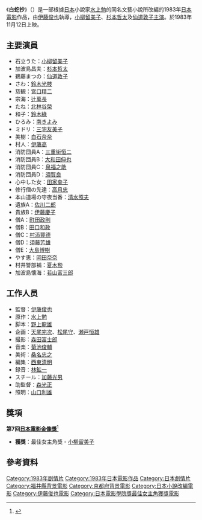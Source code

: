 {{Infobox film
| name           = 白蛇抄
| image          = 
| image size     = 
| alt            = 
| caption        = 
| director       = [[伊藤俊也|伊藤俊也]]
| producer       = 
| writer         = 
| screenplay     = [[野上龍雄|野上龍雄]]
| story          =
| based on       = <!-- {{based on|title of the original work|writer of the original work}} -->
| narrator       = 
| starring       = [[小柳留美子|小柳留美子]]<br />[[杉本哲太|杉本哲太]]<br />[[仙道敦子|仙道敦子]]<br />[[夏八木勲|夏木勲]]<br />[[若山富三郎|若山富三郎]]
| music          = [[菊池俊輔|菊池俊輔]]
| cinematography = [[森田富士郎|森田富士郎]]
| editing        = [[西東清明|西東清明]]
| studio         = 
| distributor    = [[東映|東映]]
| released       = 1983年11月12日
| runtime        = 118分鐘
| country        = {{JPN}}
| language       = 日語
| budget         = 
| gross          = 
| preceded by    = 
| followed by    = 
}}
《'''白蛇抄'''》（{{lang-ja|はくじゃしょう}}）是一部根據[[日本|日本]]小說家[[水上勉|水上勉]]的同名文藝小說所改編的1983年[[日本電影|日本電影]]作品，由[[伊藤俊也|伊藤俊也]]執導，[[小柳留美子|小柳留美子]]、[[杉本哲太|杉本哲太]]及[[仙道敦子|仙道敦子]][[主演|主演]]。於1983年11月12日上映。

==主要演員==
* 石立うた：[[小柳留美子|小柳留美子]]
* 加波島昌夫：[[杉本哲太|杉本哲太]]
* 鵜藤まつの：[[仙道敦子|仙道敦子]]
* さわ：[[鈴木光枝|鈴木光枝]]
* 慈観：[[宮口精二|宮口精二]]
* 宗海：[[辻萬長|辻萬長]]
* たね：[[北林谷榮|北林谷榮]]
* 和子：[[鈴木綠|鈴木綠]]
* ひろみ：[[南きよみ|南きよみ]]
* ミドリ：[[三宅友美子|三宅友美子]]
* 美樹：[[白石奈奈|白石奈奈]]
* 村人：[[伊藤高|伊藤高]]
* 消防団員A：[[三重街恒二|三重街恒二]]
* 消防団員B：[[大和田伸也|大和田伸也]]
* 消防団員C：[[泉福之助|泉福之助]]
* 消防団員D：[[須賀良|須賀良]]
* 心中した女：[[田家幸子|田家幸子]]
* 修行僧の先達：[[高月忠|高月忠]]
* 本山道場の守夜当番：[[清水照夫|清水照夫]]
* 遺族A：[[佐川二郎|佐川二郎]]
* 貴族B：[[伊藤慶子|伊藤慶子]]
* 僧A：[[町田政則|町田政則]]
* 僧B：[[田口和政|田口和政]]
* 僧C：[[村添豐德|村添豐德]]
* 僧D：[[須藤芳雄|須藤芳雄]]
* 僧E：[[大島博樹|大島博樹]]
* やす恵：[[岡田奈奈|岡田奈奈]]
* 村井警部補：[[夏八木勲|夏木勲]]
* 加波島懐海：[[若山富三郎|若山富三郎]]

== 工作人员 ==
* 監督：[[伊藤俊也|伊藤俊也]]
* 原作：[[水上勉|水上勉]]
* 脚本：[[野上龍雄|野上龍雄]]
* 企画：[[天尾完次|天尾完次]]、[[松尾守|松尾守]]、[[瀬戸恒雄|瀬戸恒雄]]
* 撮影：[[森田富士郎|森田富士郎]]
* 音楽：[[菊池俊輔|菊池俊輔]]
* 美術：[[桑名忠之|桑名忠之]]
* 編集：[[西東清明|西東清明]]
* 録音：[[林鉱一|林鉱一]]
* スチール：[[加藤光男_(カメラマン)|加藤光男]]
* 助監督：[[森光正|森光正]]
* 照明：[[山口利雄|山口利雄]]


==獎項==
'''第7回[[日本電影金像獎|日本電影金像獎]]'''<ref>{{Cite web|url= http://www.japan-academy-prize.jp/prizes/?t=7|title= 第 7 回日本アカデミー賞優秀作品|accessdate= 2014-02-05|language= ja|publisher= 日本電影金像獎|archive-date= 2019-01-17|archive-url= https://web.archive.org/web/20190117103351/http://www.japan-academy-prize.jp/prizes/?t=7|dead-url= no}}</ref>
* '''獲獎'''：最佳女主角獎 - [[小柳留美子|小柳留美子]]

==參考資料==
{{reflist}}

{{DEFAULTSORT:Hakujashou}}
[[Category:1983年剧情片|Category:1983年剧情片]]
[[Category:1983年日本電影作品|Category:1983年日本電影作品]]
[[Category:日本劇情片|Category:日本劇情片]]
[[Category:福井縣背景電影|Category:福井縣背景電影]]
[[Category:京都府背景電影|Category:京都府背景電影]]
[[Category:日本小說改編電影|Category:日本小說改編電影]]
[[Category:伊藤俊也電影|Category:伊藤俊也電影]]
[[Category:日本電影學院獎最佳女主角獲獎電影|Category:日本電影學院獎最佳女主角獲獎電影]]